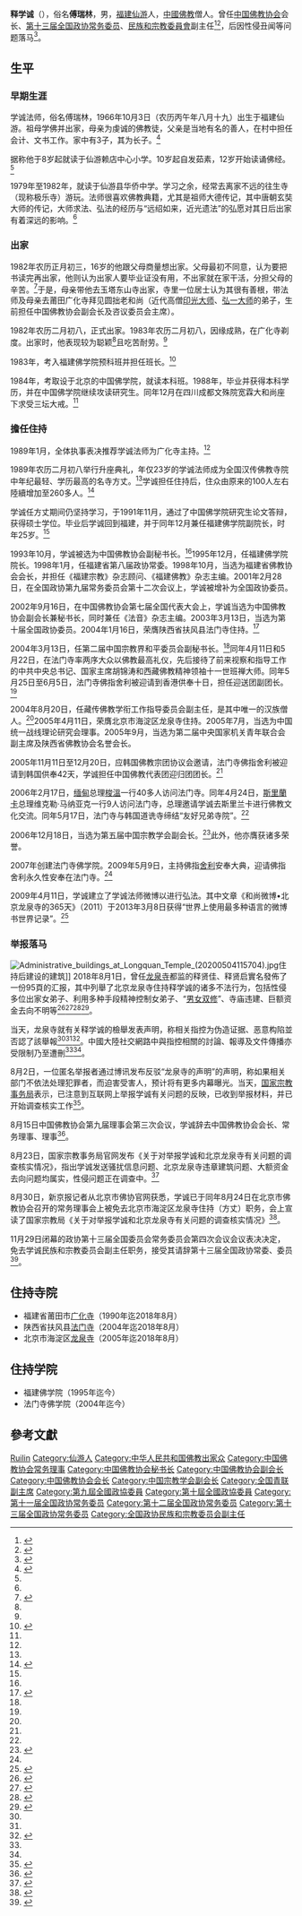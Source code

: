 {{Infobox Buddhist
| 姓名 = 释学诚
| 图像 = 学诚大和尚.png
| 图像大小 = 250px
| 图像说明 = '''学诚大和尚''' 
| 原名 = 傅瑞林
| 出生 = {{Birth date and age|1966|10|3}}
| 出生地点 = {{PRC}}[[福建省|福建省]][[仙游县|仙游县]][[赖店镇|赖店镇]]罗峰村
| 居住地 = 北京[[龙泉寺_(海淀区)|龙泉寺]]
| 获奖 = {{Awards |award = 阿底峡大师和平金奖 |year = 2012年 |title= }}
| 国籍 = {{CHN-MLD}}
| 著名成就 = 
| 宗派 = 
| 呼号 = 学诚大和尚、学诚法师
| 头衔 = 全国政协常务委员、全国政协民族和宗教委员会副主任、中国佛教协会会长、全国青联副主席，同时兼任中国佛学院院长、藏传佛教学衔工作指导委员会副主任、《法音》主编、福建莆田广化寺方丈、陕西扶风法门寺方丈、北京龙泉寺方丈
| 教育程度 = [[中国佛学院|中国佛学院]]硕士、泰国朱拉隆功佛教大学教育学荣誉博士
| 师承 = 圆拙老和尚（近代高僧[[释印光|印光大师]]、[[李叔同|弘一大师]]的弟子）
| 著作 = 《感悟人生》《皈依之路》
| 译作 = 
| native_lang1 = 网站
| native_lang1_name1 = [http://www.longquanzs.org/ 龙泉之声]
}}

'''释学诚'''（{{bd|1966年|10月3日||}}），俗名'''傅瑞林'''，男，[[福建省|福建]][[仙游县|仙游]]人，[[中华人民共和国|中國]][[佛教|佛教]]僧人。曾任[[中国佛教协会|中国佛教协会]]会长、[[中国人民政治协商会议第十三届全国委员会委员名单|第十三届全国政协常务委员]]、[[中国人民政治协商会议全国委员会民族和宗教委员会|民族和宗教委員會]]副主任<ref name="中国人民政治协商会议第十三届全国委员会委员名单">{{cite web|title=中国人民政治协商会议第十三届全国委员会委员名单|url=http://www.cppcc.gov.cn/zxww/2018/01/25/ARTI1516834749863530.shtml|accessdate=2018-08-02|date=2018-01-25|publisher=中国人民政治协商会议全国委员会|archiveurl=https://web.archive.org/web/20180126125817/http://www.cppcc.gov.cn/zxww/2018/01/25/ARTI1516834749863530.shtml|archivedate=2018-01-26}}</ref><ref name="中国人民政治协商会议第十三届全国委员会各专门委员会主任、副主任名单">{{cite web|title=中国人民政治协商会议第十三届全国委员会各专门委员会主任、副主任名单|url=http://www.cppcc.gov.cn/zxww/2018/03/16/ARTI1521209594796860.shtml|accessdate=2018-08-02|date=2018-03-16|publisher=中国人民政治协商会议全国委员会|archiveurl=https://web.archive.org/web/20180802131216/http://www.cppcc.gov.cn/zxww/2018/03/16/ARTI1521209594796860.shtml|archivedate=2018-08-02}}</ref>，后因性侵丑闻等问题落马<ref>{{Cite web|title=学诚的陨落：“我也是”运动与中国佛教“创新”之路|url=https://cn.nytimes.com/china/20180918/metoo-china-monastery/|accessdate=2020-06-02|author=张彦|date=2018-09-18|work=纽约时报中文网|language=zh-hans|archiveurl=https://web.archive.org/web/20191229000952/https://cn.nytimes.com/china/20180918/metoo-china-monastery/|archivedate=2019-12-29|deadurl=no}}</ref>。

== 生平 ==
=== 早期生涯 ===
学诚法师，俗名傅瑞林，1966年10月3日（农历丙午年八月十九）出生于福建仙游。祖母学佛并出家，母亲为虔诚的佛教徒，父亲是当地有名的善人，在村中担任会计、文书工作。家中有3子，其为长子。<ref name="c">{{cite news|url=http://elite.youth.cn/introd/201205/t20120509_2176901_4.htm|title=学诚法师：凡尘燃灯者|date=2012-02-10|publisher=中华儿女|accessdate=2015-01-27|archivedate=2016-03-05|archiveurl=https://web.archive.org/web/20160305032725/http://elite.youth.cn/introd/201205/t20120509_2176901_4.htm|deadurl=no}}</ref>

据称他于8岁起就读于仙游赖店中心小学。10岁起自发茹素，12岁开始读诵佛经。<ref name="c" />

1979年至1982年，就读于仙游县华侨中学。学习之余，经常去离家不远的往生寺（现称极乐寺）游玩。法师很喜欢佛教典籍，尤其是祖师大德传记，其中唐朝玄奘大师的传记，大师求法、弘法的经历与“远绍如来，近光遗法”的弘愿对其日后出家有着深远的影响。<ref name="c" />

=== 出家 ===
1982年农历正月初三，16岁的他跟父母商量想出家。父母最初不同意，认为要把书读完再出家，他则认为出家人要毕业证没有用，不出家就在家干活，分担父母的辛苦。<ref name="a">{{cite news|url=http://www.mzb.com.cn/html/report/294535-1.htm|title=学诚法师：“中国人的信仰跟西方人不一样”|date=2012-04-16|work=中国民族宗教网|publisher=环球人物|accessdate=2015-01-27|deadurl=yes|archiveurl=https://web.archive.org/web/20120705080926/http://www.mzb.com.cn/html/report/294535-1.htm|archivedate=2012-07-05}}</ref>于是，母亲带他去玉塔东山寺出家，寺里一位居士认为其很有善根，带法师及母亲去莆田广化寺拜见圆拙老和尚（近代高僧[[释印光|印光大师]]、[[李叔同|弘一大师]]的弟子，生前担任中国佛教协会副会长及咨议委员会主席）。

1982年农历二月初八，正式出家。1983年农历二月初八，因缘成熟，在广化寺剃度。出家时，他表现较为聪颖<ref name="a" />且吃苦耐劳。<ref name="c" />

1983年，考入福建佛学院预科班并担任班长。<ref name="b">{{cite news|url=http://bodhi.takungpao.com/zhuanfang/2012-11/1255065_2.html|title=学诚：学贵意诚 菩提心灯|date=2012-11-07|publisher=大公网|accessdate=2015-01-27|archivedate=2016-03-04|archiveurl=https://web.archive.org/web/20160304074351/http://bodhi.takungpao.com/zhuanfang/2012-11/1255065_2.html|deadurl=no}}</ref>

1984年，考取设于北京的中国佛学院，就读本科班。1988年，毕业并获得本科学历，并在中国佛学院继续攻读研究生。同年12月在四川成都文殊院宽霖大和尚座下求受三坛大戒。<ref name="b" />

=== 擔任住持 ===
{{Citation needed|1988年冬，广化寺方丈毅然法师退居。|time=2018-08-20}}1989年1月，全体执事表决推荐学诚法师为广化寺主持。<ref name="b" />{{Citation needed|然后者并不接受，经过几番劝说而最终同意。|time=2018-08-20}}

1989年农历二月初八举行升座典礼，年仅23岁的学诚法师成为全国汉传佛教寺院中年纪最轻、学历最高的名寺方丈。<ref name="a" />学诚担任住持后，住众由原来的100人左右陸續增加至260多人。<ref name="f">{{cite journal|title=律己其志刚 接物其气柔——记福建莆田广化寺方丈学诚法师|author=行方|url=http://www.cnki.com.cn/Article/CJFDTotal-FJWH199404017.htm|date=1994年4月|journal=佛教文化|page=24-25|access-date=2015-01-28|archivedate=2016-03-04|archiveurl=https://web.archive.org/web/20160304071256/http://www.cnki.com.cn/Article/CJFDTotal-FJWH199404017.htm|deadurl=no}}</ref>

学诚任方丈期间仍坚持学习，于1991年11月，通过了中国佛学院研究生论文答辩，获得硕士学位。毕业后学诚回到福建，并于同年12月兼任福建佛学院副院长，时年25岁。<ref name="b" />

1993年10月，学诚被选为中国佛教协会副秘书长。<ref name="b" />1995年12月，任福建佛学院院长。1998年1月，任福建省第八届政协常委。1998年10月，当选为福建省佛教协会会长，并担任《福建宗教》杂志顾问、《福建佛教》杂志主编。2001年2月28日，在全国政协第九届常务委员会第十二次会议上，学诚被增补为全国政协委员。

2002年9月16日，在中国佛教协会第七届全国代表大会上，学诚当选为中国佛教协会副会长兼秘书长，同时兼任《法音》杂志主编。2003年3月13日，当选为第十届全国政协委员。2004年1月16日，荣膺陕西省扶风县法门寺住持。<ref name="e">{{Cite book|url=http://nj.fjnet.com/|title=中华佛教文化年鉴|author=安虎生|date=2011年12月|publisher=中州古籍出版|isbn=978-7-5348-3720-3|archiveurl=https://web.archive.org/web/20150209232914/http://nj.fjnet.com/|archivedate=2015-02-09|deadurl=yes}}</ref>

2004年3月13日，任第二届中国宗教界和平委员会副秘书长。<ref name="e" />同年4月11日和5月22日，在法门寺率两序大众以佛教最高礼仪，先后接待了前来视察和指导工作的中共中央总书记、国家主席胡锦涛和西藏佛教精神领袖十一世班禅大师。同年5月25日至6月5日，法门寺佛指舍利被迎请到香港供奉十日，担任迎送团副团长。<ref name="e" />

2004年8月20日，任藏传佛教学衔工作指导委员会副主任，是其中唯一的汉族僧人。<ref name="e" />2005年4月11日，荣膺北京市海淀区龙泉寺住持。2005年7月，当选为中国统一战线理论研究会理事。2005年9月，当选为第二届中央国家机关青年联合会副主席及陕西省佛教协会名誉会长。

2005年11月11日至12月20日，应韩国佛教宗团协议会邀请，法门寺佛指舍利被迎请到韩国供奉42天，学诚担任中国佛教代表团迎归团团长。<ref name="e" />

2006年2月17日，[[缅甸|缅甸]]总理[[梭溫|梭溫]]一行40多人访问法门寺。同年4月24日，[[斯里蘭卡|斯里蘭卡]]总理维克勒·马纳亚克一行9人访问法门寺，总理邀请学诚去斯里兰卡进行佛教文化交流。同年5月17日，法门寺与韩国道诜寺缔结“友好兄弟寺院”。<ref name="e" />

2006年12月18日，当选为第五届中国宗教学会副会长。<ref>{{cite news|url=http://iwr.cass.cn/zgzjxh/200912/t20091230_1123.htm|title=中国宗教学会|date=2014-12-22|publisher=中国宗教学术网|deadurl=yes|archiveurl=https://web.archive.org/web/20150321083107/http://iwr.cass.cn/zgzjxh/200912/t20091230_1123.htm|archivedate=2015-03-21}}</ref>此外，他亦膺获诸多荣誉。

2007年创建法门寺佛学院。2009年5月9日，主持佛指[[舍利|舍利]]安奉大典，迎请佛指舍利永久性安奉在法门寺。<ref name="e" />

2009年4月11日，学诚建立了学诚法师微博以进行弘法。其中文章《和尚微博•北京龙泉寺的365天》（2011）于2013年3月8日获得“世界上使用最多种语言的微博书世界记录”。<ref>{{cite news|url=http://www.shijiejilu.org.cn/_d275963900.htm|title=世界上使用最多种语言的微博书——学诚法师著作《和尚•微博——北京龙泉寺的365天》|date=2013-03-08|deadurl=yes|archiveurl=https://web.archive.org/web/20150205110920/http://www.shijiejilu.org.cn/_d275963900.htm|archivedate=2015-02-05}}</ref>

=== 举报落马 ===
[[File:Administrative_buildings_at_Longquan_Temple_(20200504115704).jpg|thumb]]住持后建设的建筑]]
2018年8月1日，曾任[[龙泉寺_(海淀区)|龙泉寺]]都监的释贤佳、释贤启實名發佈了一份95頁的汇报，其中列舉了北京龙泉寺住持释学诚的诸多不法行为，包括性侵多位出家女弟子、利用多种手段精神控制女弟子、“[[雙身法|男女双修]]”、寺庙违建、巨额资金去向不明等<ref>{{cite web|title=曝北京龙泉寺住持性侵多位女弟子 遭全网删除|url=http://news.dwnews.com/china/news/2018-08-01/60074717.html|accessdate=2018-08-01|date=2018-08-01|publisher=多维新闻网|archiveurl=https://web.archive.org/web/20180801154055/http://news.dwnews.com/china/news/2018-08-01/60074717.html|archivedate=2018-08-01|deadurl=no}}</ref><ref name="舉報信">{{cite web|title=重大情况汇报|url=https://bbs.pku.edu.cn/attach/ad/7b/ad7ba6d0590260a5/举报信.pdf|accessdate=2018-08-02|author=释贤佳、释贤启|archiveurl=https://web.archive.org/web/20180802045151/https://bbs.pku.edu.cn/attach/ad/7b/ad7ba6d0590260a5/%E4%B8%BE%E6%8A%A5%E4%BF%A1.pdf|archivedate=2018-08-02}}</ref><ref name="2018-08-02端-早報">{{Cite web|title=早報：北京龍泉寺住持釋學誠被舉報性侵多名女弟子，舉報內容遭封殺|url=https://theinitium.com/article/20180802-morning-brief/|accessdate=2018-08-02|date=2018-08-02|publisher=端傳媒|archiveurl=https://web.archive.org/web/20180802101934/https://theinitium.com/article/20180802-morning-brief/|archivedate=2018-08-02|deadurl=no}}</ref><ref name="20180802凤凰网财经">{{cite web|title=龙泉寺95页PDF风波续：释学诚官微关闭评论 园区闭园|url=http://finance.ifeng.com/a/20180802/16423565_0.shtml|accessdate=2018-08-02|author=彭彬|date=2018-08-02|publisher=凤凰网财经|archiveurl=https://web.archive.org/web/20180802120446/http://finance.ifeng.com/a/20180802/16423565_0.shtml|archivedate=2018-08-02}}</ref>。

当天，龙泉寺就有关释学诚的檢舉发表声明，称相关指控为伪造证据、恶意构陷並否認了該舉報<ref name="2018-08-02端-早報" /><ref name="20180802凤凰网财经" /><ref name="20180801龙泉寺声明">{{cite web|title=龙泉寺就有关学诚法师网络传言作出严正声明|url=https://www.zaobao.com.sg/realtime/china/story20180802-880109|accessdate=2018-08-02|author=北京龙泉寺|date=2018-08-02|publisher=联合早报|archiveurl=https://web.archive.org/web/20180802121601/https://www.zaobao.com.sg/realtime/china/story20180802-880109|archivedate=2018-08-02}}</ref>。中國大陸社交網路中與指控相關的討論、報導及文件傳播亦受限制乃至遭刪<ref name="2018-08-02端-早報" /><ref name="20180802凤凰网财经" />。

8月2日，一位匿名举报者通过博讯发布反驳“龙泉寺的声明”的声明，称如果相关部门不依法处理犯罪者，而迫害受害人，预计将有更多内幕曝光。当天，[[国家宗教事务局|国家宗教事务局]]表示，已注意到互联网上举报学诚有关问题的反映，已收到举报材料，并已开始调查核实工作<ref>{{cite web|title=国家宗教事务局回应举报中国佛教协会会长学诚一事|url=https://www.guancha.cn/society/2018_08_02_466677.shtml|accessdate=2018-08-02|date=2018-08-02|publisher=观察者|archiveurl=https://web.archive.org/web/20180803104350/https://www.guancha.cn/society/2018_08_02_466677.shtml|archivedate=2018-08-03|deadurl=no}}</ref>。

8月15日中国佛教协会第九届理事会第三次会议，学诚辞去中国佛教协会会长、常务理事、理事<ref>{{cite web|title=学诚辞去中国佛教协会会长|url=http://news.ifeng.com/a/20180815/59827203_0.shtml|accessdate=2018-08-15|date=2018-08-15|publisher=凤凰资讯|archiveurl=https://web.archive.org/web/20180815045446/http://news.ifeng.com/a/20180815/59827203_0.shtml|archivedate=2018-08-15|deadurl=no}}</ref>。

8月23日，国家宗教事务局官网发布《关于对举报学诚和北京龙泉寺有关问题的调查核实情况》，指出学诚发送骚扰信息问题、北京龙泉寺违章建筑问题、大额资金去向问题均属实，性侵问题正在调查中。<ref>{{Cite web|title=关于对举报学诚和北京龙泉寺有关问题的调查核实情况|url=http://www.sara.gov.cn/xwfb/xwjj20170905093618359691/583630.htm|accessdate=2018-08-23|date=2018-08-23|publisher=国家宗教事务局|archiveurl=https://web.archive.org/web/20180823105711/http://www.sara.gov.cn/xwfb/xwjj20170905093618359691/583630.htm|archivedate=2018-08-23|deadurl=no}}</ref>

8月30日，新京报记者从北京市佛协官网获悉，学诚已于同年8月24日在北京市佛教协会召开的常务理事会上被免去北京市海淀区龙泉寺住持（方丈）职务，会上宣读了国家宗教局《关于对举报学诚和北京龙泉寺有关问题的调查核实情况》<ref>{{cite news|url=http://www.bjnews.com.cn/news/2018/08/30/502146.html|title=学诚被免去龙泉寺主持（方丈）职务|date=2018-08-30|publisher=新京报|accessdate=2018-08-30|archive-date=2022-03-27|archive-url=https://web.archive.org/web/20220327115831/http://www.bjnews.com.cn/news/2018/08/30/502146.html}}</ref>。

11月29日闭幕的政协第十三届全国委员会常务委员会第四次会议会议表决决定，免去学诚民族和宗教委员会副主任职务，接受其请辞第十三届全国政协常委、委员<ref>{{Cite web|title=学诚被免全国政协民宗委副主任 辞去全国政协常委|url=http://news.ifeng.com/a/20181130/60178502_0.shtml|accessdate=2018-11-30|date=2018-11-30|publisher=凤凰网|archiveurl=https://web.archive.org/web/20181129204353/http://news.ifeng.com/a/20181130/60178502_0.shtml|archivedate=2018-11-29|deadurl=no}}</ref>。

== 住持寺院 ==
* 福建省莆田市[[广化寺_(莆田)|广化寺]]（1990年迄2018年8月）
* 陕西省扶风县[[法门寺|法门寺]]（2004年迄2018年8月）
* 北京市海淀区[[龙泉寺_(海淀区)|龙泉寺]]（2005年迄2018年8月）

== 住持学院 ==
* 福建佛学院（1995年迄今）
* 法门寺佛学院（2004年迄今）

== 參考文獻 ==
{{Reflist|30em}}

{{start box}}
{{s-rel|bu}}
{{s-before|[[释传印|传印]]}}
{{s-title|[[中国佛教协会|中国佛教协会]]会长|2015年4月－2018年8月}}
{{s-after|[[释演觉|演觉]]}}
{{s-before|[[释传印|传印]]}}
{{s-title|[[中国佛学院|中国佛学院]]院长|2015年－}}
{{s-inc}}
{{end box}}

{{Navboxes 
| title  = 学诚在[[中国佛教协会|中国佛教协会]]的职务
| list1  =
{{中国佛教协会会长}}
{{中国佛教协会第六届理事会}}
{{中国佛教协会第七届理事会}}
{{中国佛教协会第八届理事会}}
{{中国佛教协会第九届理事会}}
}}
{{Navboxes
| title  = 学诚在[[中国宗教学会|中国宗教学会]]的职务
| list1  =
{{中国宗教学会第六届理事会}}
}}
{{Navboxes 
| title  = 学诚在[[中华全国青年联合会|中华全国青年联合会]]的职务
| list1  =
{{中华全国青年联合会第十一届委员会}}
}}

{{Authority control}}

{{DEFAULTSORT:Xue学}}
[[Category:傅姓|Ruilin]]
[[Category:仙游人|Category:仙游人]]
[[Category:中华人民共和国佛教出家众|Category:中华人民共和国佛教出家众]]
[[Category:中国佛教协会常务理事|Category:中国佛教协会常务理事]]
[[Category:中国佛教协会秘书长|Category:中国佛教协会秘书长]]
[[Category:中国佛教协会副会长|Category:中国佛教协会副会长]]
[[Category:中国佛教协会会长|Category:中国佛教协会会长]]
[[Category:中国宗教学会副会长|Category:中国宗教学会副会长]]
[[Category:全国青联副主席|Category:全国青联副主席]]
[[Category:第九屆全國政協委員|Category:第九屆全國政協委員]]
[[Category:第十屆全國政協委員|Category:第十屆全國政協委員]]
[[Category:第十一届全国政协常务委员|Category:第十一届全国政协常务委员]]
[[Category:第十二届全国政协常务委员|Category:第十二届全国政协常务委员]]
[[Category:第十三届全国政协常务委员|Category:第十三届全国政协常务委员]]
[[Category:全国政协民族和宗教委员会副主任|Category:全国政协民族和宗教委员会副主任]]